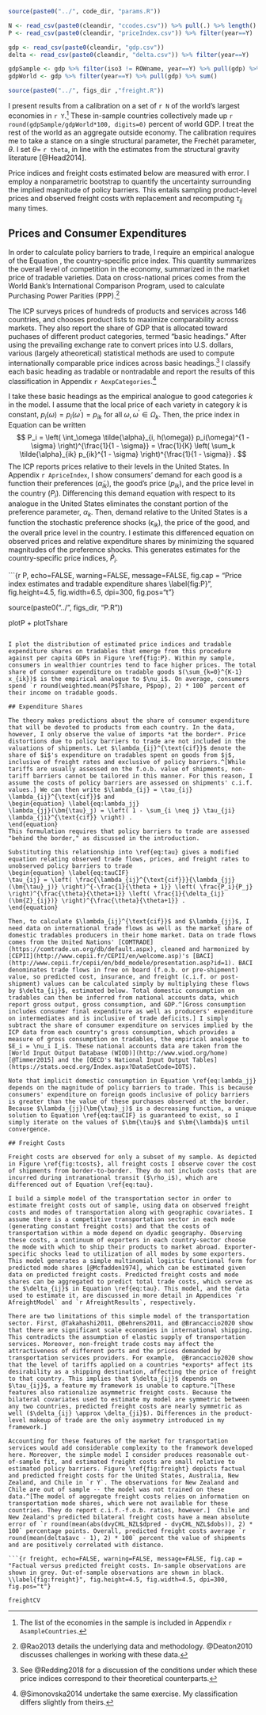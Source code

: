 ```r

source(paste0("../", code_dir, "params.R"))

N <- read_csv(paste0(cleandir, "ccodes.csv")) %>% pull(.) %>% length()
P <- read_csv(paste0(cleandir, "priceIndex.csv")) %>% filter(year==Y)

gdp <- read_csv(paste0(cleandir, "gdp.csv"))
delta <- read_csv(paste0(cleandir, "delta.csv")) %>% filter(year==Y)

gdpSample <- gdp %>% filter(iso3 != ROWname, year==Y) %>% pull(gdp) %>% sum()
gdpWorld <- gdp %>% filter(year==Y) %>% pull(gdp) %>% sum()

source(paste0("../", figs_dir ,"freight.R"))

```

I present results from a calibration on a set of `r N` of the world's largest economies in `r Y`.^[The list of the economies in the sample is included in Appendix `r AsampleCountries`.] These in-sample countries collectively made up `r round(gdpSample/gdpWorld*100, digits=0)` percent of world GDP. I treat the rest of the world as an aggregate outside economy. The calibration requires me to take a stance on a single structural parameter, the Frechét parameter, $\theta$. I set $\theta =$ `r theta`, in line with the estimates from the structural gravity literature [@Head2014].

Price indices and freight costs estimated below are measured with error. I employ a nonparametric bootstrap to quantify the uncertainty surrounding the implied magnitude of policy barriers. This entails sampling product-level prices and observed freight costs with replacement and recomputing $\tau_{ij}$ many times. 

## Prices and Consumer Expenditures

In order to calculate policy barriers to trade, I require an empirical analogue of the Equation \ref{eq:P}, the country-specific price index. This quantity summarizes the overall level of competition in the economy, summarized in the market price of tradable varieties. Data on cross-national prices comes from the World Bank's International Comparison Program, used to calculate Purchasing Power Parities (PPP).^[@Rao2013 details the underlying data and methodology. @Deaton2010 discusses challenges in working with these data.]

The ICP surveys prices of hundreds of products and services across 146 countries, and chooses product lists to maximize comparability across markets. They also report the share of GDP that is allocated toward puchases of different product categories, termed "basic headings." After using the prevailing exchange rate to convert prices into U.S. dollars, various (largely atheoretical) statistical methods are used to compute internationally comparable price indices across basic headings.^[See @Redding2018 for a discussion of the conditions under which these price indices correspond to their theoretical counterparts.] I classify each basic heading as tradable or nontradable and report the results of this classification in Appendix `r AexpCategories`.^[@Simonovska2014 undertake the same exercise. My classification differs slightly from theirs.]

I take these basic headings as the empirical analogue to good categories $k$ in the model. I assume that the local price of each variety in category $k$ is constant, $p_i(\omega) = p_i(\omega^\prime) = p_{ik}$ for all $\omega, \omega^\prime \in \Omega_k$. Then, the price index in Equation \ref{eq:P} can be written
$$
P_i = \left( \int_\omega \tilde{\alpha}_{i, h(\omega)} p_i(\omega)^{1 - \sigma} \right)^{\frac{1}{1 - \sigma}} = \frac{1}{K} \left( \sum_k \tilde{\alpha}_{ik} p_{ik}^{1 - \sigma} \right)^{\frac{1}{1 - \sigma}} .
$$
The ICP reports prices relative to their levels in the United States. In Appendix `r ApriceIndex`, I show consumers' demand for each good is a function their preferences ($\tilde{\alpha}_{ik}$), the good's price ($p_{ik}$), and the price level in the country ($P_i$). Differencing this demand equation with respect to its analogue in the United States eliminates the constant portion of the preference parameter, $\alpha_k$. Then, demand relative to the United States is a function the stochastic preference shocks ($\epsilon_{ik}$), the price of the good, and the overall price level in the country. I estimate this differenced equation on observed prices and relative expenditure shares by minimizing the squared magnitudes of the preference shocks. This generates estimates for the country-specific price indices, $\hat{P}_i$.

```{r P, echo=FALSE, warning=FALSE, message=FALSE, fig.cap = "Price index estimates and tradable expenditure shares \\label{fig:P}", fig.height=4.5, fig.width=6.5, dpi=300, fig.pos="t"}

source(paste0("../", figs_dir, "P.R"))

plotP + plotTshare

```

I plot the distribution of estimated price indices and tradable expenditure shares on tradables that emerge from this procedure against per capita GDPs in Figure \ref{fig:P}. Within my sample, consumers in wealthier countries tend to face higher prices. The total share of consumer expenditure on tradable goods $(\sum_{k=0}^{K-1} x_{ik})$ is the empirical analogue to $\nu_i$. On average, consumers spend `r round(weighted.mean(P$Tshare, P$pop), 2) * 100` percent of their income on tradable goods.

## Expenditure Shares

The theory makes predictions about the share of consumer expenditure that will be devoted to products from each country. In the data, however, I only observe the value of imports *at the border*. Price distortions due to policy barriers to trade are not included in the valuations of shipments. Let $\lambda_{ij}^{\text{cif}}$ denote the share of $i$'s expenditure on tradables spent on goods from $j$, inclusive of freight rates and exclusive of policy barriers.^[While tariffs are usually assessed on the f.o.b. value of shipments, non-tariff barriers cannot be tailored in this manner. For this reason, I assume the costs of policy barriers are assessed on shipments' c.i.f. values.] We can then write $\lambda_{ij} = \tau_{ij} \lambda_{ij}^{\text{cif}}$ and
\begin{equation} \label{eq:lambda_jj}
\lambda_{jj}(\bm{\tau}_j) = \left( 1 - \sum_{i \neq j} \tau_{ji} \lambda_{ji}^{\text{cif}} \right) .
\end{equation}
This formulation requires that policy barriers to trade are assessed "behind the border," as discussed in the introduction.

Substituting this relationship into \ref{eq:tau} gives a modified equation relating observed trade flows, prices, and freight rates to unobserved policy barriers to trade
\begin{equation} \label{eq:tauCIF}
\tau_{ij} = \left( \frac{\lambda_{ij}^{\text{cif}}}{\lambda_{jj}(\bm{\tau}_j)} \right)^{-\frac{1}{\theta + 1}} \left( \frac{P_i}{P_j} \right)^{\frac{\theta}{\theta+1}} \left( \frac{1}{\delta_{ij}(\bm{Z}_{ij})} \right)^{\frac{\theta}{\theta+1}} .
\end{equation}

Then, to calculate $\lambda_{ij}^{\text{cif}}$ and $\lambda_{jj}$, I need data on international trade flows as well as the market share of domestic tradables producers in their home market. Data on trade flows comes from the United Nations' [COMTRADE](https://comtrade.un.org/db/default.aspx), cleaned and harmonized by [CEPII](http://www.cepii.fr/CEPII/en/welcome.asp)'s [BACI](http://www.cepii.fr/cepii/en/bdd_modele/presentation.asp?id=1). BACI denominates trade flows in free on board (f.o.b. or pre-shipment) value, so predicted cost, insurance, and freight (c.i.f. or post-shipment) values can be calculated simply by multiplying these flows by $\delta_{ij}$, estimated below. Total domestic consumption on tradables can then be inferred from national accounts data, which report gross output, gross consumption, and GDP.^[Gross consumption includes consumer final expenditure as well as producers' expenditure on intermediates and is inclusive of trade deficits.] I simply subtract the share of consumer expenditure on services implied by the ICP data from each country's gross consumption, which provides a measure of gross consumption on tradables, the empirical analogue to $E_i = \nu_i I_i$. These national accounts data are taken from the [World Input Output Database (WIOD)](http://www.wiod.org/home) [@Timmer2015] and the [OECD's National Input Output Tables](https://stats.oecd.org/Index.aspx?DataSetCode=IOTS).

Note that implicit domestic consumption in Equation \ref{eq:lambda_jj} depends on the magnitude of policy barriers to trade. This is because consumers' expenditure on foreign goods inclusive of policy barriers is greater than the value of these purchases observed at the border. Because $\lambda_{jj}(\bm{\tau}_j)$ is a decreasing function, a unique solution to Equation \ref{eq:tauCIF} is guaranteed to exist, so I simply iterate on the values of $\bm{\tau}$ and $\bm{\lambda}$ until convergence.

## Freight Costs

Freight costs are observed for only a subset of my sample. As depicted in Figure \ref{fig:tcosts}, all freight costs I observe cover the cost of shipments from border-to-border. They do not include costs that are incurred during intranational transit ($\rho_i$), which are differenced out of Equation \ref{eq:tau}.

I build a simple model of the transportation sector in order to estimate freight costs out of sample, using data on observed freight costs and modes of transportation along with geographic covariates. I assume there is a competitive transportation sector in each mode (generating constant freight costs) and that the costs of transportation within a mode depend on dyadic geography. Observing these costs, a continuum of exporters in each country-sector choose the mode with which to ship their products to market abroad. Exporter-specific shocks lead to utilization of all modes by some exporters. This model generates a simple multinomial logistic functional form for predicted mode shares [@Mcfadden1974], which can be estimated given data on predicted freight costs. Predicted freight costs and mode shares can be aggregated to predict total trade costs, which serve as the $\delta_{ij}$ in Equation \ref{eq:tau}. This model, and the data used to estimate it, are discussed in more detail in Appendices `r AfreightModel` and `r AfreightResults`, respectively.

There are two limitations of this simple model of the transportation sector. First, @Takahashi2011, @Behrens2011, and @Brancaccio2020 show that there are significant scale economies in international shipping. This contradicts the assumption of elastic supply of transportation services. Moreover, non-freight trade costs may affect the attractiveness of different ports and the prices demanded by transportation services providers. For example,  @Brancaccio2020 show that the level of tariffs applied on a countries *exports* affect its desirability as a shipping destination, affecting the price of freight to that country. This implies that $\delta_{ij}$ depends on $\tau_{ij}$, a feature my framework is unable to capture.^[These features also rationalize asymmetric freight costs. Because the bilateral covariates used to estimate my model are symmetric between any two countries, predicted freight costs are nearly symmetric as well ($\delta_{ij} \approx \delta_{ji}$). Differences in the product-level makeup of trade are the only asymmetry introduced in my framework.]

Accounting for these features of the market for transportation services would add considerable complexity to the framework developed here. Moreover, the simple model I consider produces reasonable out-of-sample fit, and estimated freight costs are small relative to estimated policy barriers. Figure \ref{fig:freight} depicts factual and predicted freight costs for the United States, Australia, New Zealand, and Chile in `r Y`. The observations for New Zealand and Chile are out of sample -- the model was not trained on these data.^[The model of aggregate freight costs relies on information on transportation mode shares, which were not available for these countries. They do report c.i.f.-f.o.b. ratios, however.]  Chile and New Zealand's predicted bilateral freight costs have a mean absolute error of `r round(mean(abs(dvyCHL_NZL$dpred - dvyCHL_NZL$dobs)), 2) * 100` percentage points. Overall, predicted freight costs average `r round(mean(delta$avc - 1), 2) * 100` percent the value of shipments and are positively correlated with distance.

```{r freight, echo=FALSE, warning=FALSE, message=FALSE, fig.cap = "Factual versus predicted freight costs. In-sample observations are shown in grey. Out-of-sample observations are shown in black. \\label{fig:freight}", fig.height=4.5, fig.width=4.5, dpi=300, fig.pos="t"}

freightCV

```


